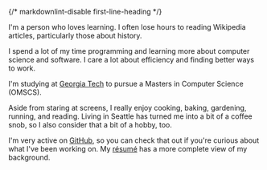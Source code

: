 ---
---

{/* markdownlint-disable first-line-heading */}

I'm a person who loves learning. I often lose hours to reading Wikipedia articles, particularly those about history.

I spend a lot of my time programming and learning more about computer science and software. I care a lot about efficiency and finding better ways to work.

I'm studying at [Georgia Tech](https://omscs.gatech.edu/) to pursue a Masters in Computer Science (OMSCS).

Aside from staring at screens, I really enjoy cooking, baking, gardening, running, and reading. Living in Seattle has turned me into a bit of a coffee snob, so I also consider that a bit of a hobby, too.

I'm very active on [GitHub](https://github.com/shepherdjerred),
so you can check that out if you're curious about what I've been working on.
My [résumé](https://resume.sjer.red/) has a more complete view of my background.

